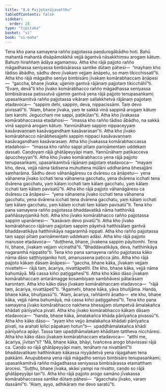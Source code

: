 ```yaml
---
title: "8.6 Pajjotarājavatthu"
tableOfContents: false
sidebar:
  order: 28
type: "tipitaka"
basket: "vi"
book: "vi-maha"
---
```



<DynamicBreadcrumb />

<Division number="334" book="vi-maha">

<Paragraph number="1579" book="vi-maha">
Tena kho pana samayena rañño pajjotassa paṇḍurogābādho hoti. Bahū mahantā mahantā disāpāmokkhā vejjā āgantvā nāsakkhiṃsu arogaṃ kātuṃ. Bahuṃ hiraññaṃ ādāya agamaṃsu. Atha kho rājā pajjoto rañño māgadhassa seniyassa bimbisārassa santike dūtaṃ pāhesi—  “mayhaṃ kho tādiso ābādho, sādhu devo jīvakaṃ vejjaṃ āṇāpetu, so maṃ tikicchissatī”ti. Atha kho rājā māgadho seniyo bimbisāro jīvakaṃ komārabhaccaṃ āṇāpesi—  “gaccha, bhaṇe jīvaka; ujjeniṃ gantvā rājānaṃ pajjotaṃ tikicchāhī”ti. “Evaṃ, devā”ti kho jīvako komārabhacco rañño māgadhassa seniyassa bimbisārassa paṭissutvā ujjeniṃ gantvā yena rājā pajjoto tenupasaṅkami; upasaṅkamitvā rañño pajjotassa vikāraṃ sallakkhetvā rājānaṃ pajjotaṃ etadavoca—  “sappiṃ dehi, sappiṃ, deva, nippacissāmi. Taṃ devo pivissatī”ti. “Alaṃ, bhaṇe jīvaka, yaṃ te sakkā vinā sappinā arogaṃ kātuṃ taṃ karohi. Jegucchaṃ me sappi, paṭikūlan”ti. Atha kho jīvakassa komārabhaccassa etadahosi—  “imassa kho rañño tādiso ābādho, na sakkā vinā sappinā arogaṃ kātuṃ. Yannūnāhaṃ sappiṃ nippaceyyaṃ kasāvavaṇṇaṃ kasāvagandhaṃ kasāvarasan”ti. Atha kho jīvako komārabhacco nānābhesajjehi sappiṃ nippaci kasāvavaṇṇaṃ kasāvagandhaṃ kasāvarasaṃ. Atha kho jīvakassa komārabhaccassa etadahosi—  “imassa kho rañño sappi pītaṃ pariṇāmentaṃ uddekaṃ dassati. Caṇḍoyaṃ rājā ghātāpeyyāpi maṃ. Yannūnāhaṃ paṭikacceva āpuccheyyan”ti. Atha kho jīvako komārabhacco yena rājā pajjoto tenupasaṅkami, upasaṅkamitvā rājānaṃ pajjotaṃ etadavoca—  “mayaṃ kho, deva, vejjā nāma tādisena muhuttena mūlāni uddharāma bhesajjāni saṃharāma. Sādhu devo vāhanāgāresu ca dvāresu ca āṇāpetu—  yena vāhanena jīvako icchati tena vāhanena gacchatu, yena dvārena icchati tena dvārena gacchatu, yaṃ kālaṃ icchati taṃ kālaṃ gacchatu, yaṃ kālaṃ icchati taṃ kālaṃ pavisatū”ti. Atha kho rājā pajjoto vāhanāgāresu ca dvāresu ca āṇāpesi—  “yena vāhanena jīvako icchati tena vāhanena gacchatu, yena dvārena icchati tena dvārena gacchatu, yaṃ kālaṃ icchati taṃ kālaṃ gacchatu, yaṃ kālaṃ icchati taṃ kālaṃ pavisatū”ti.
</Paragraph>

<Paragraph number="1580" book="vi-maha">
Tena kho pana samayena rañño pajjotassa bhaddavatikā nāma hatthinikā paññāsayojanikā hoti. Atha kho jīvako komārabhacco rañño pajjotassa sappiṃ upanāmesi—  “kasāvaṃ devo pivatū”ti. Atha kho jīvako komārabhacco rājānaṃ pajjotaṃ sappiṃ pāyetvā hatthisālaṃ gantvā bhaddavatikāya hatthinikāya nagaramhā nippati.
</Paragraph>

<Paragraph number="1581" book="vi-maha">
Atha kho rañño pajjotassa taṃ sappi pītaṃ pariṇāmentaṃ uddekaṃ adāsi. Atha kho rājā pajjoto manusse etadavoca—  “duṭṭhena, bhaṇe, jīvakena sappiṃ pāyitomhi. Tena hi, bhaṇe, jīvakaṃ vejjaṃ vicinathā”ti. “Bhaddavatikāya, deva, hatthinikāya nagaramhā nippatito”ti. Tena kho pana samayena rañño pajjotassa kāko nāma dāso saṭṭhiyojaniko hoti, amanussena paṭicca jāto. Atha kho rājā pajjoto kākaṃ dāsaṃ āṇāpesi—  “gaccha, bhaṇe kāka, jīvakaṃ vejjaṃ nivattehi—  rājā taṃ, ācariya, nivattāpetīti. Ete kho, bhaṇe kāka, vejjā nāma bahumāyā. Mā cassa kiñci paṭiggahesī”ti.
</Paragraph>

<Paragraph number="1582" book="vi-maha">
Atha kho kāko dāso jīvakaṃ komārabhaccaṃ antarāmagge kosambiyaṃ sambhāvesi pātarāsaṃ karontaṃ. Atha kho kāko dāso jīvakaṃ komārabhaccaṃ etadavoca—  “rājā taṃ, ācariya, nivattāpetī”ti. “Āgamehi, bhaṇe kāka, yāva bhuñjāma. Handa, bhaṇe kāka, bhuñjassū”ti. “Alaṃ, ācariya, raññāmhi āṇatto—  ete kho, bhaṇe kāka, vejjā nāma bahumāyā, mā cassa kiñci paṭiggahesī”ti. Tena kho pana samayena jīvako komārabhacco nakhena bhesajjaṃ olumpetvā āmalakañca khādati pānīyañca pivati. Atha kho jīvako komārabhacco kākaṃ dāsaṃ etadavoca—  “handa, bhaṇe kāka, āmalakañca khāda pānīyañca pivassū”ti. Atha kho kāko dāso—  “ayaṃ kho vejjo āmalakañca khādati pānīyañca pivati, na arahati kiñci pāpakaṃ hotun”ti—  upaḍḍhāmalakañca khādi pānīyañca apāyi. Tassa taṃ upaḍḍhāmalakaṃ khāditaṃ tattheva nicchāresi. Atha kho kāko dāso jīvakaṃ komārabhaccaṃ etadavoca—  “atthi me, ācariya, jīvitan”ti? “Mā, bhaṇe kāka, bhāyi, tvañceva arogo bhavissasi rājā ca. Caṇḍo so rājā ghātāpeyyāpi maṃ, tenāhaṃ na nivattāmī”ti bhaddavatikaṃ hatthinikaṃ kākassa niyyādetvā yena rājagahaṃ tena pakkāmi. Anupubbena yena rājā māgadho seniyo bimbisāro tenupasaṅkami; upasaṅkamitvā rañño māgadhassa seniyassa bimbisārassa etamatthaṃ ārocesi. “Suṭṭhu, bhaṇe jīvaka, akāsi yampi na nivatto, caṇḍo so rājā ghātāpeyyāpi tan”ti. Atha kho rājā pajjoto arogo samāno jīvakassa komārabhaccassa santike dūtaṃ pāhesi—  “āgacchatu jīvako, varaṃ dassāmī”ti. “Alaṃ, ayyo, adhikāraṃ me devo saratū”ti.
</Paragraph>
</Division>